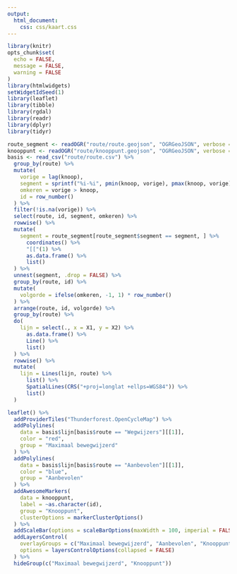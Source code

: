 ```yaml
---
output: 
  html_document:
    css: css/kaart.css
---
```



```r
library(knitr)
opts_chunk$set(
  echo = FALSE,
  message = FALSE,
  warning = FALSE
)
library(htmlwidgets)
setWidgetIdSeed(1)
library(leaflet)
library(tibble)
library(rgdal)
library(readr)
library(dplyr)
library(tidyr)
```

```r
route_segment <- readOGR("route/route.geojson", "OGRGeoJSON", verbose = FALSE)
knooppunt <- readOGR("route/knooppunt.geojson", "OGRGeoJSON", verbose = FALSE)
basis <- read_csv("route/route.csv") %>%
  group_by(route) %>%
  mutate(
    vorige = lag(knoop),
    segment = sprintf("%i-%i", pmin(knoop, vorige), pmax(knoop, vorige)),
    omkeren = vorige > knoop,
    id = row_number()
  ) %>%
  filter(!is.na(vorige)) %>%
  select(route, id, segment, omkeren) %>%
  rowwise() %>%
  mutate(
    segment = route_segment[route_segment$segment == segment, ] %>%
      coordinates() %>%
      "[["(1) %>%
      as.data.frame() %>%
      list()
  ) %>%
  unnest(segment, .drop = FALSE) %>%
  group_by(route, id) %>%
  mutate(
    volgorde = ifelse(omkeren, -1, 1) * row_number()
  ) %>%
  arrange(route, id, volgorde) %>%
  group_by(route) %>%
  do(
    lijn = select(., x = X1, y = X2) %>%
      as.data.frame() %>%
      Line() %>%
      list()
  ) %>%
  rowwise() %>%
  mutate(
    lijn = Lines(lijn, route) %>% 
      list() %>%
      SpatialLines(CRS("+proj=longlat +ellps=WGS84")) %>%
      list()
  )
```

```r
leaflet() %>%
  addProviderTiles("Thunderforest.OpenCycleMap") %>%
  addPolylines(
    data = basis$lijn[basis$route == "Wegwijzers"][[1]],
    color = "red",
    group = "Maximaal bewegwijzerd"
  ) %>%
  addPolylines(
    data = basis$lijn[basis$route == "Aanbevolen"][[1]],
    color = "blue",
    group = "Aanbevolen"
  ) %>%
  addAwesomeMarkers(
    data = knooppunt, 
    label = ~as.character(id),
    group = "Knooppunt",
    clusterOptions = markerClusterOptions()
  ) %>%
  addScaleBar(options = scaleBarOptions(maxWidth = 100, imperial = FALSE)) %>%
  addLayersControl(
    overlayGroups = c("Maximaal bewegwijzerd", "Aanbevolen", "Knooppunt"),
    options = layersControlOptions(collapsed = FALSE)
  ) %>%
  hideGroup(c("Maximaal bewegwijzerd", "Knooppunt"))
```
